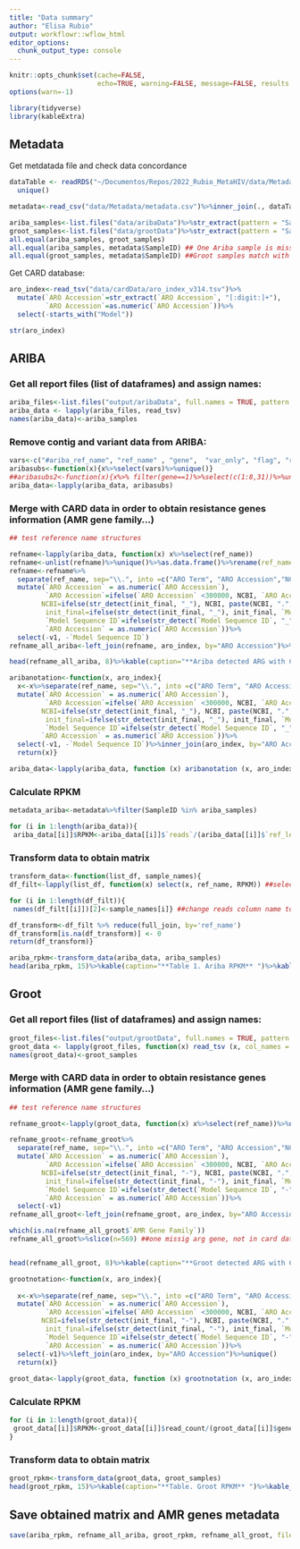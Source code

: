 ```yaml
---
title: "Data summary"
author: "Elisa Rubio"
output: workflowr::wflow_html
editor_options:
  chunk_output_type: console
---
```

```r
knitr::opts_chunk$set(cache=FALSE,
                      echo=TRUE, warning=FALSE, message=FALSE, results ='markup')
options(warn=-1)
```

```r
library(tidyverse)
library(kableExtra)
```

## Metadata 

Get metdatada file and check data concordance
```r
dataTable <- readRDS("~/Documentos/Repos/2022_Rubio_MetaHIV/data/Metadata/dataTable.rds")%>%select(SampleID, InitialReads)%>%
  unique()

metadata<-read_csv("data/Metadata/metadata.csv")%>%inner_join(., dataTable, by="SampleID")

ariba_samples<-list.files("data/aribaData")%>%str_extract(pattern = "Sample_\\d+")
groot_samples<-list.files("data/grootData")%>%str_extract(pattern = "Sample_\\d+")
all.equal(ariba_samples, groot_samples)
all.equal(ariba_samples, metadata$SampleID) ## One Ariba sample is missing
all.equal(groot_samples, metadata$SampleID) ##Groot samples match with metadata
```

Get CARD database: 

```r
aro_index<-read_tsv("data/cardData/aro_index_v314.tsv")%>%
  mutate(`ARO Accession`=str_extract(`ARO Accession`, "[:digit:]+"),
         `ARO Accession`=as.numeric(`ARO Accession`))%>%                                                                   
  select(-starts_with("Model"))

str(aro_index)
```


## ARIBA

### Get all report files (list of dataframes) and assign names:

```r
ariba_files<-list.files("output/aribaData", full.names = TRUE, pattern ="ariba_report.tsv")
ariba_data <- lapply(ariba_files, read_tsv)
names(ariba_data)<-ariba_samples
```

### Remove contig and variant data from ARIBA:

```r
vars<-c("#ariba_ref_name", "ref_name" , "gene",  "var_only", "flag", "reads", "cluster", "ref_len", "free_text" )
aribasubs<-function(x){x%>%select(vars)%>%unique()}
##aribasubs2<-function(x){x%>% filter(gene==1)%>%select(c(1:8,31))%>%unique()} ##Only coding sequences
ariba_data<-lapply(ariba_data, aribasubs)
```

### Merge with CARD data in order to obtain resistance genes information (AMR gene family...)

```r
## test reference name structures

refname<-lapply(ariba_data, function(x) x%>%select(ref_name))
refname<-unlist(refname)%>%unique()%>%as.data.frame()%>%rename(ref_name=1)
refname<-refname%>%
  separate(ref_name, sep="\\.", into =c("ARO Term", "ARO Accession","NCBI","init_final","Model Sequence ID","v1") , remove = FALSE)%>%
  mutate(`ARO Accession` = as.numeric(`ARO Accession`),
         `ARO Accession`=ifelse(`ARO Accession` <300000, NCBI, `ARO Accession`),
        NCBI=ifelse(str_detect(init_final, "_"), NCBI, paste(NCBI, ".", init_final)),
         init_final=ifelse(str_detect(init_final, "_"), init_final, `Model Sequence ID`),
         `Model Sequence ID`=ifelse(str_detect(`Model Sequence ID`, "_"), v1, `Model Sequence ID`),
         `ARO Accession` = as.numeric(`ARO Accession`))%>%
  select(-v1, -`Model Sequence ID`)
refname_all_ariba<-left_join(refname, aro_index, by="ARO Accession")%>%unique()

head(refname_all_ariba, 8)%>%kable(caption="**Ariba detected ARG with CARD information** ")%>%kable_paper("striped")%>%scroll_box(width = "100%")
```


```r
aribanotation<-function(x, aro_index){
  x<-x%>%separate(ref_name, sep="\\.", into =c("ARO Term", "ARO Accession","NCBI","init_final","Model Sequence ID","v1") , remove = FALSE)%>%
  mutate(`ARO Accession` = as.numeric(`ARO Accession`),
         `ARO Accession`=ifelse(`ARO Accession` <300000, NCBI, `ARO Accession`),
        NCBI=ifelse(str_detect(init_final, "_"), NCBI, paste(NCBI, ".", init_final)),
         init_final=ifelse(str_detect(init_final, "_"), init_final, `Model Sequence ID`),
         `Model Sequence ID`=ifelse(str_detect(`Model Sequence ID`, "_"), v1, `Model Sequence ID`),
        `ARO Accession` = as.numeric(`ARO Accession`))%>%
  select(-v1, -`Model Sequence ID`)%>%inner_join(aro_index, by="ARO Accession")%>%unique()
  return(x)}

ariba_data<-lapply(ariba_data, function (x) aribanotation (x, aro_index ))

```

### Calculate RPKM


```r
metadata_ariba<-metadata%>%filter(SampleID %in% ariba_samples)

for (i in 1:length(ariba_data)){
 ariba_data[[i]]$RPKM<-ariba_data[[i]]$`reads`/(ariba_data[[i]]$`ref_len`/1000 * metadata_ariba$InitialReads[i]/1000000)}
```


### Transform data to obtain matrix 

```r
transform_data<-function(list_df, sample_names){
df_filt<-lapply(list_df, function(x) select(x, ref_name, RPKM)) ##select variables

for (i in 1:length(df_filt)){
 names(df_filt[[i]])[2]<-sample_names[i]} ##change reads column name to sample name

df_transform<-df_filt %>% reduce(full_join, by='ref_name')
df_transform[is.na(df_transform)] <- 0
return(df_transform)}
```

```r
ariba_rpkm<-transform_data(ariba_data, ariba_samples)
head(ariba_rpkm, 15)%>%kable(caption="**Table 1. Ariba RPKM** ")%>%kable_paper("striped")%>%scroll_box(width = "100%")
```

## Groot

### Get all report files (list of dataframes) and assign names:

```r
groot_files<-list.files("output/grootData", full.names = TRUE, pattern ="groot.report.tsv")
groot_data <- lapply(groot_files, function(x) read_tsv (x, col_names = c("ref_name", "read_count", "gene_length", "coverage_cigar")))
names(groot_data)<-groot_samples
```

### Merge with CARD data in order to obtain resistance genes information (AMR gene family...)

```r
## test reference name structures

refname_groot<-lapply(groot_data, function(x) x%>%select(ref_name))%>%unlist()%>%unique()%>%as.data.frame()%>%rename(ref_name=1)

refname_groot<-refname_groot%>%
  separate(ref_name, sep="\\.", into =c("ARO Term", "ARO Accession","NCBI","init_final","Model Sequence ID","v1") , remove = FALSE)%>%
  mutate(`ARO Accession` = as.numeric(`ARO Accession`),
         `ARO Accession`=ifelse(`ARO Accession` <300000, NCBI, `ARO Accession`),
        NCBI=ifelse(str_detect(init_final, "-"), NCBI, paste(NCBI, ".", init_final)),
         init_final=ifelse(str_detect(init_final, "-"), init_final, `Model Sequence ID`),
         `Model Sequence ID`=ifelse(str_detect(`Model Sequence ID`, "-"), v1, `Model Sequence ID`),
         `ARO Accession` = as.numeric(`ARO Accession`))%>%
  select(-v1)
refname_all_groot<-left_join(refname_groot, aro_index, by="ARO Accession")%>%unique()

which(is.na(refname_all_groot$`AMR Gene Family`))
refname_all_groot%>%slice(n=569) ##one missig arg gene, not in card databasse


head(refname_all_groot, 8)%>%kable(caption="**Groot detected ARG with CARD information** ")%>%kable_paper("striped")%>%scroll_box(width = "100%")
```

```r
grootnotation<-function(x, aro_index){
  
  x<-x%>%separate(ref_name, sep="\\.", into =c("ARO Term", "ARO Accession","NCBI","init_final","Model Sequence ID","v1") , remove = FALSE)%>%
  mutate(`ARO Accession` = as.numeric(`ARO Accession`),
         `ARO Accession`=ifelse(`ARO Accession` <300000, NCBI, `ARO Accession`),
        NCBI=ifelse(str_detect(init_final, "-"), NCBI, paste(NCBI, ".", init_final)),
         init_final=ifelse(str_detect(init_final, "-"), init_final, `Model Sequence ID`),
         `Model Sequence ID`=ifelse(str_detect(`Model Sequence ID`, "-"), v1, `Model Sequence ID`),
         `ARO Accession` = as.numeric(`ARO Accession`))%>%
  select(-v1)%>%left_join(aro_index, by="ARO Accession")%>%unique()
  return(x)}
  
groot_data<-lapply(groot_data, function (x) grootnotation (x, aro_index ))
```

### Calculate RPKM


```r
for (i in 1:length(groot_data)){
 groot_data[[i]]$RPKM<-groot_data[[i]]$read_count/(groot_data[[i]]$gene_length/1000 * metadata$InitialReads[i]/1000000)
}
```


### Transform data to obtain matrix 

```r
groot_rpkm<-transform_data(groot_data, groot_samples)
head(groot_rpkm, 15)%>%kable(caption="**Table. Groot RPKM** ")%>%kable_paper("striped")%>%scroll_box(width = "100%")
```

## Save obtained matrix and AMR genes metadata

```r
save(ariba_rpkm, refname_all_ariba, groot_rpkm, refname_all_groot, file="output/summarized_data.RDA")
```

